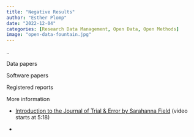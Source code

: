 ```yaml
---
title: "Negative Results"
author: "Esther Plomp"
date: "2022-12-04"
categories: [Research Data Management, Open Data, Open Methods]
image: "open-data-fountain.jpg"
---
```


..

Data papers

Software papers

Registered reports

More information

-   [Introduction to the Journal of Trial & Error by Sarahanna Field](https://youtu.be/W3y90fagzUE?t=318) (video starts at 5:18)

-   

